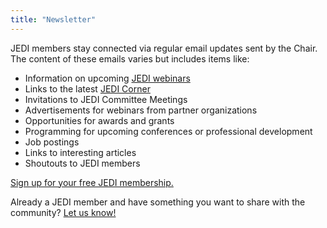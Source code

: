 ```yaml
---
title: "Newsletter"
---
```

JEDI members stay connected via regular email updates sent by the Chair. The content of these emails varies but includes items like:

* Information on upcoming [JEDI webinars](webinars.qmd)
* Links to the latest [JEDI Corner](jedi-corner.qmd)
* Invitations to JEDI Committee Meetings
* Advertisements for webinars from partner organizations
* Opportunities for awards and grants
* Programming for upcoming conferences or professional development
* Job postings
* Links to interesting articles
* Shoutouts to JEDI members

[Sign up for your free JEDI membership.](get-involved.qmd)

Already a JEDI member and have something you want to share with the community? [Let us know!](mailto:chair@datascijedi.org){aria-label="Send feedback to the JEDI Outreach Group via email"}

